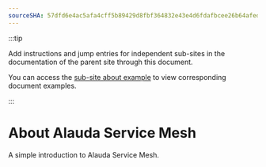 ```yaml
---
sourceSHA: 57dfd6e4ac5afa4cff5b89429d8fbf364832e43e4d6fdafbcee26b64afeddb6b
---
```


:::tip

Add instructions and jump entries for independent sub-sites in the documentation of the parent site through this document.

You can access the [sub-site about example](https://product-doc-guide.alauda.cn/template/subsite_about/example.html) to view corresponding document examples.

:::

# About Alauda Service Mesh

A simple introduction to Alauda Service Mesh.

<ExternalSite name="servicemesh" />
